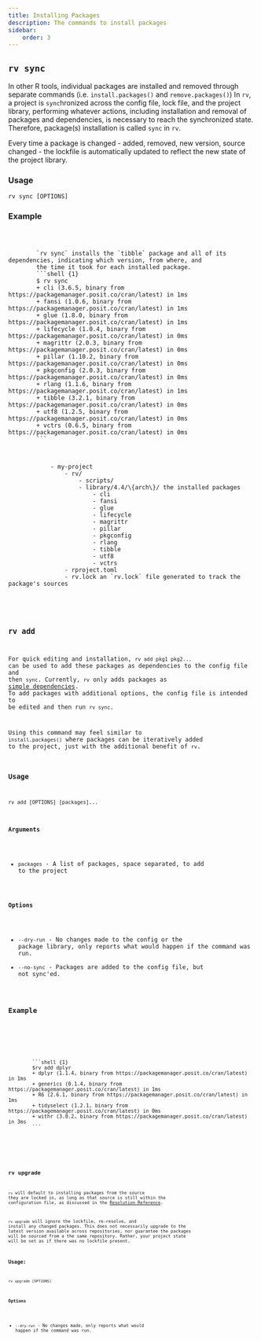 ```yaml
---
title: Installing Packages
description: The commands to install packages
sidebar:
    order: 3
---
```



## `rv sync`

In other R tools, individual packages are installed and removed through separate commands (i.e. `install.packages()` and `remove.packages()`)
In `rv`, a project is `sync`hronized across the config file, lock file, and the project library, performing whatever actions, 
including installation and removal of packages and dependencies, is necessary to reach the synchronized state. 
Therefore, package(s) installation is called `sync` in `rv`.

Every time a package is changed - added, removed, new version, source changed - the lockfile is automatically updated to reflect
the new state of the project library.

### Usage
```shell
rv sync [OPTIONS]
```

### Example
<Tabs>
    <TabItem label = "Config File">
        <Code code = {sync_config} lang="toml" title = "rproject.toml" />
    </TabItem>
    <TabItem label = "Command and Output">
        `rv sync` installs the `tibble` package and all of its dependencies, indicating which version, from where, and
        the time it took for each installed package.
        ```shell {1}
        $ rv sync
        + cli (3.6.5, binary from https://packagemanager.posit.co/cran/latest) in 1ms
        + fansi (1.0.6, binary from https://packagemanager.posit.co/cran/latest) in 1ms
        + glue (1.8.0, binary from https://packagemanager.posit.co/cran/latest) in 1ms
        + lifecycle (1.0.4, binary from https://packagemanager.posit.co/cran/latest) in 0ms
        + magrittr (2.0.3, binary from https://packagemanager.posit.co/cran/latest) in 0ms
        + pillar (1.10.2, binary from https://packagemanager.posit.co/cran/latest) in 0ms
        + pkgconfig (2.0.3, binary from https://packagemanager.posit.co/cran/latest) in 0ms
        + rlang (1.1.6, binary from https://packagemanager.posit.co/cran/latest) in 1ms
        + tibble (3.2.1, binary from https://packagemanager.posit.co/cran/latest) in 0ms
        + utf8 (1.2.5, binary from https://packagemanager.posit.co/cran/latest) in 0ms
        + vctrs (0.6.5, binary from https://packagemanager.posit.co/cran/latest) in 0ms
        ```
    </TabItem>
    <TabItem label = "File Tree">
        <FileTree>
            - my-project
                - rv/
                    - scripts/
                    - library/4.4/\{arch\}/ the installed packages
                        - cli
                        - fansi
                        - glue
                        - lifecycle
                        - magrittr
                        - pillar
                        - pkgconfig
                        - rlang
                        - tibble
                        - utf8
                        - vctrs
                - rproject.toml
                - rv.lock an `rv.lock` file generated to track the package's sources
        </FileTree>
    </TabItem>
</Tabs>

## `rv add`

For quick editing and installation, `rv add pkg1 pkg2...` can be used to add these packages as dependencies to the config file
and then `sync`. Currently, `rv` only adds packages as [simple dependencies](../../config/common_config#repository).
To add packages with additional options, the config file is intended to be edited and then run `rv sync`.

Using this command may feel similar to `install.packages()` where packages can be iteratively added to the project,
just with the additional benefit of `rv`.

### Usage
```shell
rv add [OPTIONS] [packages]...
```

#### Arguments
* `packages` - A list of packages, space separated, to add to the project

#### Options
* `--dry-run` - No changes made to the config or the package library, only reports what would happen if the command was run.
* `--no-sync` - Packages are added to the config file, but not sync'ed.

### Example
<Tabs>
    <TabItem label = "Initial Config">
        <Code code = {sync_config} lang="toml" title = "rproject.toml" />
    </TabItem>
    <TabItem label = "Command and Output">
        ```shell {1}
        $rv add dplyr
        + dplyr (1.1.4, binary from https://packagemanager.posit.co/cran/latest) in 1ms
        + generics (0.1.4, binary from https://packagemanager.posit.co/cran/latest) in 1ms
        + R6 (2.6.1, binary from https://packagemanager.posit.co/cran/latest) in 1ms
        + tidyselect (1.2.1, binary from https://packagemanager.posit.co/cran/latest) in 0ms
        + withr (3.0.2, binary from https://packagemanager.posit.co/cran/latest) in 3ms
        ```
    </TabItem>
    <TabItem label = "Updated Config">
        <Code code = {add_config} lang="toml" title = "rproject.toml" ins={[11]}/>
    </TabItem>
</Tabs>

## `rv upgrade`
`rv` will default to installing packages from the source they are locked in, as long as that source is still within the configuration file,
as discussed in the [Resolution Reference](../../reference/resolution).

`rv upgrade` will ignore the lockfile, re-resolve, and install any changed packages.
This does not necessarily upgrade to the latest version available across repositories, nor guarantee the packages will
be sourced from a the same repository. Rather, your project state will be set as if there was no lockfile present.

### Usage:
```shell
rv upgrade [OPTIONS]
```

#### Options
* `--dry-run` - No changes made, only reports what would happen if the command was run.
